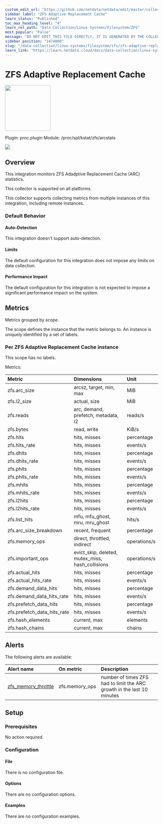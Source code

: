 ```yaml
---
custom_edit_url: "https://github.com/netdata/netdata/edit/master/collectors/proc.plugin/metadata.yaml"
sidebar_label: "ZFS Adaptive Replacement Cache"
learn_status: "Published"
toc_max_heading_level: "4"
learn_rel_path: "Data Collection/Linux Systems/Filesystem/ZFS"
most_popular: "False"
message: "DO NOT EDIT THIS FILE DIRECTLY, IT IS GENERATED BY THE COLLECTOR'S metadata.yaml FILE"
sidebar_position: "1474000"
slug: "/data-collection/linux-systems/filesystem/zfs/zfs-adaptive-replacement-cache"
learn_link: "https://learn.netdata.cloud/docs/data-collection/linux-systems/filesystem/zfs/zfs-adaptive-replacement-cache"
---
```



# ZFS Adaptive Replacement Cache


<img src="https://netdata.cloud/img/filesystem.svg" width="150"/>


Plugin: proc.plugin
Module: /proc/spl/kstat/zfs/arcstats

<img src="https://img.shields.io/badge/maintained%20by-Netdata-%2300ab44" />

## Overview

This integration monitors  ZFS Adadptive Replacement Cache (ARC) statistics.



This collector is supported on all platforms.

This collector supports collecting metrics from multiple instances of this integration, including remote instances.


### Default Behavior

#### Auto-Detection

This integration doesn't support auto-detection.

#### Limits

The default configuration for this integration does not impose any limits on data collection.

#### Performance Impact

The default configuration for this integration is not expected to impose a significant performance impact on the system.


## Metrics

Metrics grouped by *scope*.

The scope defines the instance that the metric belongs to. An instance is uniquely identified by a set of labels.



### Per ZFS Adaptive Replacement Cache instance



This scope has no labels.

Metrics:

| Metric | Dimensions | Unit |
|:------|:----------|:----|
| zfs.arc_size | arcsz, target, min, max | MiB |
| zfs.l2_size | actual, size | MiB |
| zfs.reads | arc, demand, prefetch, metadata, l2 | reads/s |
| zfs.bytes | read, write | KiB/s |
| zfs.hits | hits, misses | percentage |
| zfs.hits_rate | hits, misses | events/s |
| zfs.dhits | hits, misses | percentage |
| zfs.dhits_rate | hits, misses | events/s |
| zfs.phits | hits, misses | percentage |
| zfs.phits_rate | hits, misses | events/s |
| zfs.mhits | hits, misses | percentage |
| zfs.mhits_rate | hits, misses | events/s |
| zfs.l2hits | hits, misses | percentage |
| zfs.l2hits_rate | hits, misses | events/s |
| zfs.list_hits | mfu, mfu_ghost, mru, mru_ghost | hits/s |
| zfs.arc_size_breakdown | recent, frequent | percentage |
| zfs.memory_ops | direct, throttled, indirect | operations/s |
| zfs.important_ops | evict_skip, deleted, mutex_miss, hash_collisions | operations/s |
| zfs.actual_hits | hits, misses | percentage |
| zfs.actual_hits_rate | hits, misses | events/s |
| zfs.demand_data_hits | hits, misses | percentage |
| zfs.demand_data_hits_rate | hits, misses | events/s |
| zfs.prefetch_data_hits | hits, misses | percentage |
| zfs.prefetch_data_hits_rate | hits, misses | events/s |
| zfs.hash_elements | current, max | elements |
| zfs.hash_chains | current, max | chains |



## Alerts


The following alerts are available:

| Alert name  | On metric | Description |
|:------------|:----------|:------------|
| [ zfs_memory_throttle ](https://github.com/netdata/netdata/blob/master/health/health.d/zfs.conf) | zfs.memory_ops | number of times ZFS had to limit the ARC growth in the last 10 minutes |


## Setup

### Prerequisites

No action required.

### Configuration

#### File

There is no configuration file.
#### Options



There are no configuration options.

#### Examples
There are no configuration examples.


